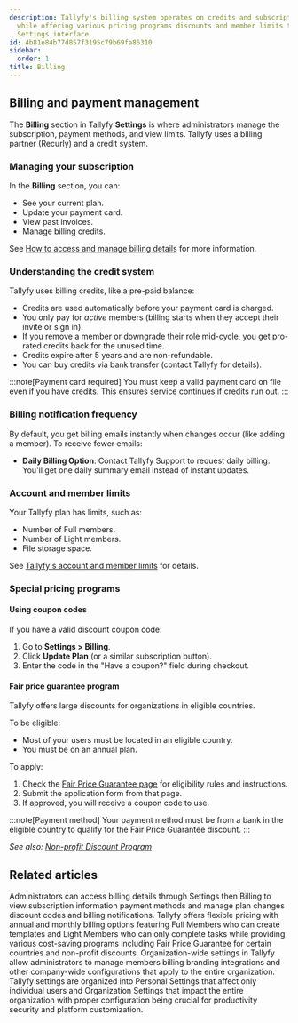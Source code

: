 ```yaml
---
description: Tallyfy's billing system operates on credits and subscription management
  while offering various pricing programs discounts and member limits through their
  Settings interface.
id: 4b81e84b77d857f3195c79b69fa86310
sidebar:
  order: 1
title: Billing
---
```



## Billing and payment management

The **Billing** section in Tallyfy **Settings** is where administrators manage the subscription, payment methods, and view limits. Tallyfy uses a billing partner (Recurly) and a credit system.

### Managing your subscription

In the **Billing** section, you can:
*   See your current plan.
*   Update your payment card.
*   View past invoices.
*   Manage billing credits.

See [How to access and manage billing details](/products/pro/settings/billing/how-to-access-and-manage-my-billing-details/) for more information.

### Understanding the credit system

Tallyfy uses billing credits, like a pre-paid balance:

*   Credits are used automatically before your payment card is charged.
*   You only pay for *active* members (billing starts when they accept their invite or sign in).
*   If you remove a member or downgrade their role mid-cycle, you get pro-rated credits back for the unused time.
*   Credits expire after 5 years and are non-refundable.
*   You can buy credits via bank transfer (contact Tallyfy for details).

:::note[Payment card required]
You must keep a valid payment card on file even if you have credits. This ensures service continues if credits run out.
:::

### Billing notification frequency

By default, you get billing emails instantly when changes occur (like adding a member). To receive fewer emails:

*   **Daily Billing Option**: Contact Tallyfy Support to request daily billing. You'll get one daily summary email instead of instant updates.

### Account and member limits

Your Tallyfy plan has limits, such as:
*   Number of Full members.
*   Number of Light members.
*   File storage space.

See [Tallyfy's account and member limits](/products/pro/settings/billing/what-are-tallyfys-account-and-member-limits/) for details.

### Special pricing programs

#### Using coupon codes

If you have a valid discount coupon code:
<Steps>
1. Go to **Settings > Billing**.
2. Click **Update Plan** (or a similar subscription button).
3. Enter the code in the "Have a coupon?" field during checkout.
</Steps>

#### Fair price guarantee program

Tallyfy offers large discounts for organizations in eligible countries.

To be eligible:
*   Most of your users must be located in an eligible country.
*   You must be on an annual plan.

To apply:
<Steps>
1. Check the [Fair Price Guarantee page](https://tallyfy.com/pricing/fair-price-guarantee/) for eligibility rules and instructions.
2. Submit the application form from that page.
3. If approved, you will receive a coupon code to use.
</Steps>

:::note[Payment method]
Your payment method must be from a bank in the eligible country to qualify for the Fair Price Guarantee discount.
:::

*See also: [Non-profit Discount Program](/products/pro/pricing/how-to-apply-for-tallyfys-nonprofit-program-discount/)*


<PageTree />


## Related articles
<CardGrid>
<LinkTitleCard header="<b>Billing > Access and manage my billing details</b>" href="/products/pro/settings/billing/how-to-access-and-manage-my-billing-details/" > Administrators can access billing details through Settings then Billing to view subscription information payment methods and manage plan changes discount codes and billing notifications. </LinkTitleCard>
<LinkTitleCard header="<b>Pro > Pricing</b>" href="/products/pro/pricing/" > Tallyfy offers flexible pricing with annual and monthly billing options featuring Full Members who can create templates and Light Members who can only complete tasks while providing various cost-saving programs including Fair Price Guarantee for certain countries and non-profit discounts. </LinkTitleCard>
<LinkTitleCard header="<b>Settings > Organization settings</b>" href="/products/pro/settings/org-settings/" > Organization-wide settings in Tallyfy allow administrators to manage members billing branding integrations and other company-wide configurations that apply to the entire organization. </LinkTitleCard>
<LinkTitleCard header="<b>Pro > Settings</b>" href="/products/pro/settings/" > Tallyfy settings are organized into Personal Settings that affect only individual users and Organization Settings that impact the entire organization with proper configuration being crucial for productivity security and platform customization. </LinkTitleCard>
</CardGrid>